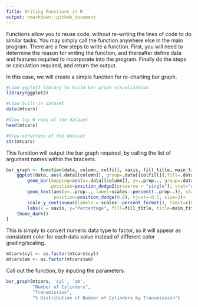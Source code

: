 ```yaml
---
Title: Writing Functions in R
output: rmarkdown::github_document
---
```


Functions allow you to reuse code, without re-writing the lines of code to do similar tasks. You may simply call the function anywhere else in the main program. There are a few steps to write a function. First, you will need to determine the reason for writing the function, and thereafter define data and features required to incorporate into the program. Finally do the steps or calculation required, and return the output. 

In this case, we will create a simple function for re-charting bar graph. 

```r
#Load ggplot2 library to build bar graph visualization
library(ggplot2)
```

```r
#Load built-in dataset 
data(mtcars)

#View top 6 rows of the dataset
head(mtcars)
```
```r
#View structure of the dataset
str(mtcars)
```

This function will output the bar graph required, by calling the list of argument names within the brackets. 

```r
bar_graph <- function(data, column, colfill, xaxis, fill_title, main_title){
    ggplot(data, aes(.data[[column]], group=.data[[colfill]],fill=.data[[colfill]]), inherit.aes=F)+
        geom_bar(mapping=aes(x=.data[[column]], y=..prop.., group=.data[[colfill]], fill=.data[[colfill]]),
                 position=position_dodge2(preserve = "single"), stat="count")+
        geom_text(aes(y=..prop.., label=scales::percent(..prop..)), stat="count",
                  position=position_dodge(0.8), vjust=-0.5, size=3)+
        scale_y_continuous(labels = scales::percent_format(), limit=c(0,1))+
        labs(x = xaxis, y="Percentage", fill=fill_title, title=main_title)+
    theme_dark()
}
```

This is simply to convert numeric data type to factor, so it will appear as consistent color for each data value instead of different color grading/scaling. 

```r
mtcars$cyl <- as.factor(mtcars$cyl)
mtcars$am <- as.factor(mtcars$am)
```

Call out the function, by inputing the parameters. 

```r
bar_graph(mtcars, 'cyl', 'am', 
          "Number of Cylinders", 
          "Transmission",
          "% Distribution of Number of Cylinders by Transmission")
```





